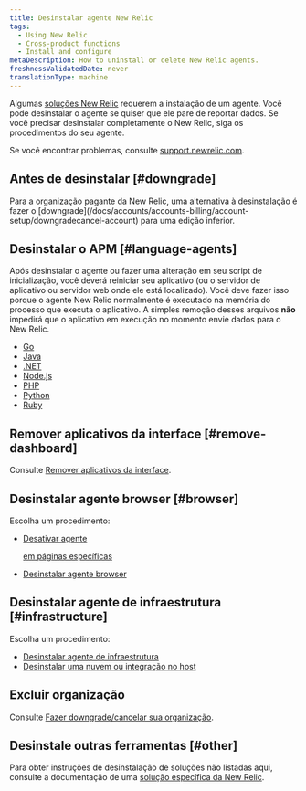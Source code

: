 ```yaml
---
title: Desinstalar agente New Relic
tags:
  - Using New Relic
  - Cross-product functions
  - Install and configure
metaDescription: How to uninstall or delete New Relic agents.
freshnessValidatedDate: never
translationType: machine
---
```


Algumas [soluções New Relic](https://newrelic.com/instant-observability/) requerem a instalação de um agente. Você pode desinstalar o agente se quiser que ele pare de reportar dados. Se você precisar desinstalar completamente o New Relic, siga os procedimentos do seu agente.

Se você encontrar problemas, consulte [support.newrelic.com](https://support.newrelic.com).

## Antes de desinstalar [#downgrade]

<Callout variant="important">
  Para a organização pagante da New Relic, uma alternativa à desinstalação é fazer o [downgrade](/docs/accounts/accounts-billing/account-setup/downgradecancel-account) para uma edição inferior.
</Callout>

## Desinstalar o APM [#language-agents]

Após desinstalar o agente <InlinePopover type="apm"/>ou fazer uma alteração em seu script de inicialização, você deverá reiniciar seu aplicativo (ou o servidor de aplicativo ou servidor web onde ele está localizado). Você deve fazer isso porque o agente New Relic normalmente é executado na memória do processo que executa o aplicativo. A simples remoção desses arquivos **não** impedirá que o aplicativo em execução no momento envie dados para o New Relic.

* [Go](/docs/agents/go-agent/installation-configuration/uninstall-go-agent)
* [Java](/docs/agents/java-agent/installation/uninstall-java-agent)
* [.NET](/docs/agents/net-agent/installation-configuration/uninstall-net-agent)
* [Node.js](/docs/agents/nodejs-agent/installation-configuration/uninstall-nodejs-agent)
* [PHP](/docs/agents/php-agent/advanced-installation/uninstalling-php-agent)
* [Python](/docs/agents/python-agent/installation-configuration/uninstall-python-agent)
* [Ruby](/docs/agents/ruby-agent/installation-configuration/uninstall-ruby-agent)

## Remover aplicativos da interface [#remove-dashboard]

Consulte [Remover aplicativos da interface](/docs/apm/new-relic-apm/maintenance/remove-applications-new-relic).

## Desinstalar agente browser [#browser]

Escolha um procedimento:

* [Desativar agente ](/docs/browser/new-relic-browser/installation/disable-browser-monitoring-specific-pages)

  <InlinePopover type="browser">[](/docs/browser/new-relic-browser/installation/disable-browser-monitoring-specific-pages)</InlinePopover>

  [em páginas específicas](/docs/browser/new-relic-browser/installation/disable-browser-monitoring-specific-pages)

* [Desinstalar agente browser](/docs/browser/new-relic-browser/installation/delete-apps-new-relic-browser)

## Desinstalar agente de infraestrutura [#infrastructure]

Escolha um procedimento:

* [Desinstalar agente de infraestrutura](/docs/infrastructure/new-relic-infrastructure/installation/uninstall-infrastructure-agent)
* [Desinstalar uma nuvem ou integração no host](/docs/infrastructure/install-infrastructure-agent/update-or-uninstall/uninstall-infrastructure-integrations)

## Excluir organização

Consulte [Fazer downgrade/cancelar sua organização](/docs/accounts/accounts/account-maintenance/cancel-or-delete-your-new-relic-account).

## Desinstale outras ferramentas [#other]

Para obter instruções de desinstalação de soluções não listadas aqui, consulte a documentação de uma [solução específica da New Relic](https://newrelic.com/instant-observability/).